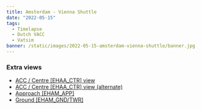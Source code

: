```yaml
---
title: Amsterdam - Vienna Shuttle
date: "2022-05-15"
tags:
  - Timelapse
  - Dutch VACC
  - Vatsim
banner: /static/images/2022-05-15-amsterdam-vienna-shuttle/banner.jpg
---
```


<Youtube id="aZCA8zxBXBA" />

### Extra views

- [ACC / Centre [EHAA_CTR] view](https://youtu.be/kt-djYkeSQY)
- [ACC / Centre [EHAA_CTR] view (alternate)](https://youtu.be/rTW6yVN_NxI)
- [Approach [EHAM_APP]](https://youtu.be/3FxRPA-xlQ4)
- [Ground [EHAM_GND/TWR]](https://youtu.be/MPf9_3qj8Rg)
